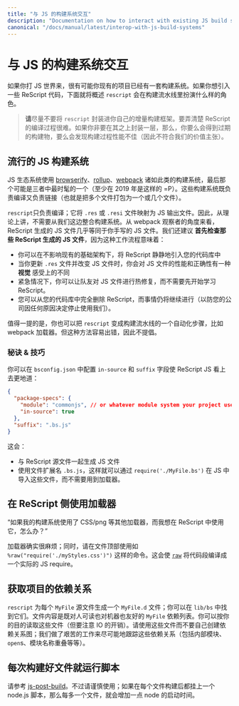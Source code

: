 ```yaml
---
title: "与 JS 的构建系统交互"
description: "Documentation on how to interact with existing JS build systems"
canonical: "/docs/manual/latest/interop-with-js-build-systems"
---
```


<!--
# Interop with JS Build Systems
-->
# 与 JS 的构建系统交互

<!--
If you come from JS, chances are that you already have a build system in your existing project. Here's an overview of the role `rescript` would play in your build pipeline, if you want to introduce some ReScript code.
-->

如果你打 JS 世界来，很有可能你现有的项目已经有一套构建系统。如果你想引入一些 ReScript 代码，下面就将概述 `rescript` 会在构建流水线里扮演什么样的角色。

<!--
> **Please** try not to wrap `rescript` into your own incremental build framework. ReScript's compilation is very hard to get right, and you'll inevitably run into stale or badly performing builds (therefore erasing much of our value proposition) if you create your own meta layer on top.
-->

> **请**尽量不要将 `rescript` 封装进你自己的增量构建框架。要弄清楚 ReScript 的编译过程很难。如果你非要在其之上封装一层，那么，你要么会得到过期的构建物，要么会发现构建过程性能不佳（因此不符合我们的价值主张）。

<!--
## Popular JS Build Systems
-->
## 流行的 JS 构建系统

<!--
The JS ecosystem uses a few build systems: [browserify](http://browserify.org/), [rollup](https://github.com/rollup/rollup), [webpack](https://webpack.js.org/), etc. The latter's probably the most popular of the three (as of 2019 =P). These build systems do both the compilation and the linking (aka, bundling many files into one or few files).
-->

JS 生态系统使用 [browserify](http://browserify.org/)、[rollup](https://github.com/rollup/rollup)、[webpack](https://webpack.js.org/) 诸如此类的构建系统，最后那个可能是三者中最时髦的一个（至少在 2019 年是这样的 =P）。这些构建系统既负责编译又负责链接（也就是把多个文件打包为一个或几个文件）。

<!--
`rescript` only take care of the compilation step; it maps one `.res`/`.resi` file into one JS output file. As such, in theory, no build system integration is needed from our side. From e.g. the webpack watcher's perspective, the JS files ReScript generates are almost equivalent to your hand-written JS files. We also recommend **that you initially check in those ReScript-generated JS files**, as this workflow means:

- You can introduce ReScript silently into your codebase without disturbing existing infra.
- You have a **visual** diff of the performance & correctness of your JS file when you update the `.res` files and the JS artifacts change.
- You can let teammates hot-patch the JS files in emergency situations, without needing to first start learning ReScript.
- You can remove ReScript completely from your codebase and things will still work (in case your company decides to stop using us for whatever reason).
-->

`rescript`只负责编译；它将 `.res` 或 `.resi` 文件映射为 JS 输出文件。因此，从理论上讲，不需要从我们这边整合构建系统。从 webpack 观察者的角度来看，ReScript 生成的 JS 文件几乎等同于你手写的 JS 文件。我们还建议 **首先检查那些 ReScript 生成的 JS 文件**，因为这种工作流程意味着：

- 你可以在不影响现有的基础架构下，将 ReScript 静静地引入您的代码库中
- 当你更新 `.res` 文件并改变 JS 文件时，你会对 JS 文件的性能和正确性有一种 **视觉** 感受上的不同
- 紧急情况下，你可以让队友对 JS 文件进行热修复，而不需要先开始学习 ReScript。
- 您可以从您的代码库中完全删除 ReScript，而事情仍将继续进行（以防您的公司因任何原因决定停止使用我们）。

<!--
For what it's worth, you can also turn `rescript` into an automated step in your build pipeline, e.g. into a webpack loader; but such approach is error-prone and therefore discouraged.
-->

值得一提的是，你也可以把 `rescript` 变成构建流水线的一个自动化步骤，比如 webpack 加载器。但这种方法容易出错，因此不提倡。

<!--
### Tips & Tricks
-->
### 秘诀 & 技巧

<!--
You can make ReScript JS files look even more idiomatic through the in-source + bs suffix config in `bsconfig.json`:
-->

你可以在 `bsconfig.json` 中配置 `in-source` 和 `suffix` 字段使 ReScript JS 看上去更地道：

```json
{
  "package-specs": {
    "module": "commonjs", // or whatever module system your project uses
    "in-source": true
  },
  "suffix": ".bs.js"
}
```

<!--
This will:

- Generate the JS files alongside your ReScript source files.
- Use the file extension `.bs.js`, so that you can require these files on the JS side through `require('./MyFile.bs')`, without needing a loader.
-->

这会：

- 与 ReScript 源文件一起生成 JS 文件
- 使用文件扩展名 `.bs.js`，这样就可以通过 `require('./MyFile.bs')` 在 JS 中导入这些文件，而不需要用到加载器。

<!--
## Use Loaders on ReScript Side
-->
## 在 ReScript 侧使用加载器

<!--
"What if my build system uses a CSS/png/whatever loader and I'd like to use it in ReScript?"
-->

“如果我的构建系统使用了 CSS/png 等其他加载器，而我想在 ReScript 中使用它，怎么办？”

<!--
Loaders are indeed troublesome; in the meantime, please use e.g. `%raw("require('./myStyles.css')")` at the top of your file. This just uses [`raw`](embed-raw-javascript.md) to compile the snippet into an actual JS require.
-->

加载器确实很麻烦；同时，请在文件顶部使用如 `%raw("require('./myStyles.css')")` 这样的命令。这会使 [`raw`](embed-raw-javascript.md) 将代码段编译成一个实际的 JS require。

<!--
## Getting Project's Dependencies
-->
## 获取项目的依赖关系

<!--
`rescript` generates one `MyFile.d` file per `MyFile` source file; you'll find them in `lib/bs`. These are human readable, machine-friendly list of the dependencies of said `MyFile`. You can read into them for your purpose (though mind the IO overhead). Use these files instead of creating your own dependency graph; we did the hard work of tracking the dependencies as best as possible (including inner modules, `open`s, module names overlap, etc).
-->

`rescript` 为每个 `MyFile` 源文件生成一个 `MyFile.d` 文件；你可以在 `lib/bs` 中找到它们。文件内容是既对人可读也对机器也友好的 `MyFile` 依赖列表。你可以按你的目的读取这些文件（但要注意 IO 的开销）。请使用这些文件而不要自己创建依赖关系图；我们做了艰苦的工作来尽可能地跟踪这些依赖关系（包括内部模块、`open`s、模块名称重叠等等）。

<!--
## Run Script Per File Built
-->
## 每次构建好文件就运行脚本

<!--
See [js-post-build](build-configuration#js-post-build). Though please use it sparingly; if you hook up a node.js script after each file built, you'll incur the node startup time per file!
-->

请参考 [js-post-build](build-configuration#js-post-build)。不过请谨慎使用；如果在每个文件构建后都挂上一个 node.js 脚本，那么每多一个文件，就会增加一点 node 的启动时间。
